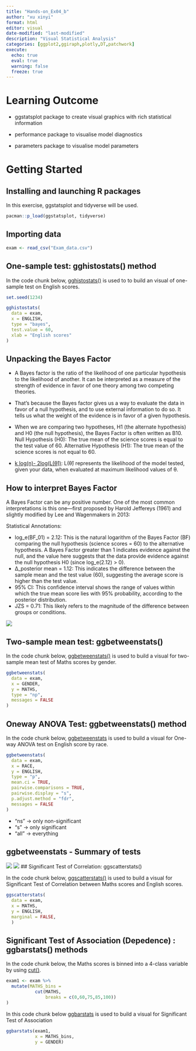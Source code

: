```yaml
---
title: "Hands-on_Ex04_b"
author: "xu xinyi"
format: html
editor: visual
date-modified: "last-modified"
description: "Visual Statistical Analysis"
categories: [ggplot2,ggiraph,plotly,DT,patchwork]
execute:
  echo: true
  eval: true
  warning: false
  freeze: true
---
```

# Learning Outcome

-  ggstatsplot package to create visual graphics with rich statistical information

-  performance package to visualise model diagnostics

-  parameters package to visualise model parameters

# Getting Started

## Installing and launching R packages

In this exercise, ggstatsplot and tidyverse will be used.

```r
pacman::p_load(ggstatsplot, tidyverse)
```
## Importing data
```r
exam <- read_csv("Exam_data.csv")
```
## One-sample test: gghistostats() method

In the code chunk below, [gghistostats()](https://indrajeetpatil.github.io/ggstatsplot/reference/gghistostats.html) is used to to build an visual of one-sample test on English scores.

```r
set.seed(1234)

gghistostats(
  data = exam,
  x = ENGLISH,
  type = "bayes",
  test.value = 60,
  xlab = "English scores"
)
```
## Unpacking the Bayes Factor

- A Bayes factor is the ratio of the likelihood of one particular hypothesis to the likelihood of another. It can be interpreted as a measure of the strength of evidence in favor of one theory among two competing theories.

- That’s because the Bayes factor gives us a way to evaluate the data in favor of a null hypothesis, and to use external information to do so. It tells us what the weight of the evidence is in favor of a given hypothesis.

- When we are comparing two hypotheses, H1 (the alternate hypothesis) and H0 (the null hypothesis), the Bayes Factor is often written as B10. Null Hypothesis (H0): The true mean of the science scores is equal to the test value of 60. Alternative Hypothesis (H1): The true mean of the science scores is not equal to 60.   

- [k log(n)- 2log(L(θ̂))](https://www.statisticshowto.com/bayesian-information-criterion/): L(θ̂) represents the likelihood of the model tested, given your data, when evaluated at maximum likelihood values of θ. 

## How to interpret Bayes Factor

A Bayes Factor can be any positive number. One of the most common interpretations is this one—first proposed by Harold Jeffereys (1961) and slightly modified by Lee and Wagenmakers in 2013:

Statistical Annotations:

- log_e(BF_01) = 2.12: This is the natural logarithm of the Bayes Factor (BF) comparing the null hypothesis (science scores = 60) to the alternative hypothesis. A Bayes Factor greater than 1 indicates evidence against the null, and the value here suggests that the data provide evidence against the null hypothesis H0 (since log_e(2.12) > 0).
- Δ_posterior mean = 1.12: This indicates the difference between the sample mean and the test value (60), suggesting the average score is higher than the test value.
- 95% CI: This confidence interval shows the range of values within which the true mean score lies with 95% probability, according to the posterior distribution.
- JZS = 0.71: This likely refers to the magnitude of the difference between groups or conditions.

![](Screenshot\ 2025-05-06\ 141609.png)

## Two-sample mean test: ggbetweenstats()

In the code chunk below, [ggbetweenstats()](https://indrajeetpatil.github.io/ggstatsplot/reference/ggbetweenstats.html) is used to build a visual for two-sample mean test of Maths scores by gender.

```r
ggbetweenstats(
  data = exam,
  x = GENDER, 
  y = MATHS,
  type = "np",
  messages = FALSE
)
```
## Oneway ANOVA Test: ggbetweenstats() method

In the code chunk below, [ggbetweenstats](https://indrajeetpatil.github.io/ggstatsplot/reference/ggbetweenstats.html) is used to build a visual for One-way ANOVA test on English score by race.
```r
ggbetweenstats(
  data = exam,
  x = RACE, 
  y = ENGLISH,
  type = "p",
  mean.ci = TRUE, 
  pairwise.comparisons = TRUE, 
  pairwise.display = "s",
  p.adjust.method = "fdr",
  messages = FALSE
)
```

- “ns” → only non-significant
- “s” → only significant
- “all” → everything

## ggbetweenstats - Summary of tests

![](Screenshot\ 2025-05-06\ 143227.png)
![](Screenshot\ 2025-05-06\ 143312.png)
## Significant Test of Correlation: ggscatterstats()

In the code chunk below, [ggscatterstats()](https://indrajeetpatil.github.io/ggstatsplot/reference/ggscatterstats.html) is used to build a visual for Significant Test of Correlation between Maths scores and English scores.

```r
ggscatterstats(
  data = exam,
  x = MATHS,
  y = ENGLISH,
  marginal = FALSE,
  )
```

## Significant Test of Association (Depedence) : ggbarstats() methods

In the code chunk below, the Maths scores is binned into a 4-class variable by using [cut()](https://www.rdocumentation.org/packages/base/versions/3.6.2/topics/cut).
```r
exam1 <- exam %>% 
  mutate(MATHS_bins = 
           cut(MATHS, 
               breaks = c(0,60,75,85,100))
)
```
In this code chunk below [ggbarstats](https://indrajeetpatil.github.io/ggstatsplot/reference/ggbarstats.html) is used to build a visual for Significant Test of Association

```r
ggbarstats(exam1, 
           x = MATHS_bins, 
           y = GENDER)
```